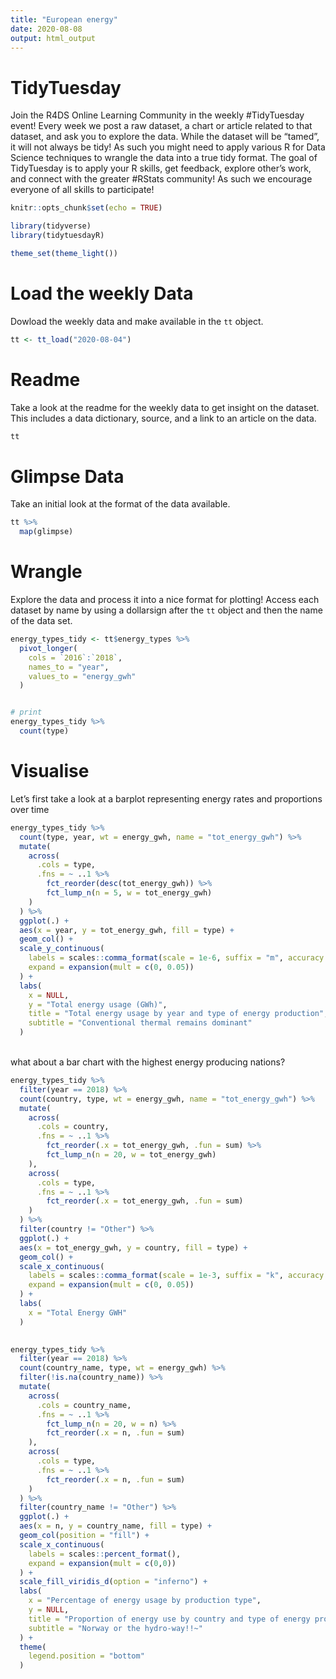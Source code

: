 ```yaml
---
title: "European energy"
date: 2020-08-08
output: html_output
---
```


# TidyTuesday

Join the R4DS Online Learning Community in the weekly #TidyTuesday event!
Every week we post a raw dataset, a chart or article related to that dataset, and ask you to explore the data.
While the dataset will be “tamed”, it will not always be tidy! As such you might need to apply various R for Data Science techniques to wrangle the data into a true tidy format.
The goal of TidyTuesday is to apply your R skills, get feedback, explore other’s work, and connect with the greater #RStats community!
As such we encourage everyone of all skills to participate!

```r

knitr::opts_chunk$set(echo = TRUE)

library(tidyverse)
library(tidytuesdayR)

theme_set(theme_light())

```

# Load the weekly Data

Dowload the weekly data and make available in the `tt` object.

```r

tt <- tt_load("2020-08-04")

```


# Readme

Take a look at the readme for the weekly data to get insight on the dataset.
This includes a data dictionary, source, and a link to an article on the data.

```r

tt

```


# Glimpse Data

Take an initial look at the format of the data available.

```r

tt %>% 
  map(glimpse)

```

# Wrangle

Explore the data and process it into a nice format for plotting! Access each dataset by name by using a dollarsign after the `tt` object and then the name of the data set.

```r

energy_types_tidy <- tt$energy_types %>% 
  pivot_longer(
    cols = `2016`:`2018`,
    names_to = "year",
    values_to = "energy_gwh"
  )


# print
energy_types_tidy %>% 
  count(type)

```


# Visualise

Let's first take a look at a barplot representing energy rates and proportions over time
```r
energy_types_tidy %>% 
  count(type, year, wt = energy_gwh, name = "tot_energy_gwh") %>% 
  mutate(
    across(
      .cols = type, 
      .fns = ~ ..1 %>% 
        fct_reorder(desc(tot_energy_gwh)) %>% 
        fct_lump_n(n = 5, w = tot_energy_gwh)
    )
  ) %>% 
  ggplot(.) +
  aes(x = year, y = tot_energy_gwh, fill = type) +
  geom_col() +
  scale_y_continuous(
    labels = scales::comma_format(scale = 1e-6, suffix = "m", accuracy = 0.1),
    expand = expansion(mult = c(0, 0.05))
  ) +
  labs(
    x = NULL,
    y = "Total energy usage (GWh)",
    title = "Total energy usage by year and type of energy production",
    subtitle = "Conventional thermal remains dominant"
  )
```



\
what about a bar chart with the highest energy producing nations?
```r
energy_types_tidy %>% 
  filter(year == 2018) %>% 
  count(country, type, wt = energy_gwh, name = "tot_energy_gwh") %>% 
  mutate(
    across(
      .cols = country,
      .fns = ~ ..1 %>% 
        fct_reorder(.x = tot_energy_gwh, .fun = sum) %>% 
        fct_lump_n(n = 20, w = tot_energy_gwh)
    ),
    across(
      .cols = type,
      .fns = ~ ..1 %>% 
        fct_reorder(.x = tot_energy_gwh, .fun = sum)
    )
  ) %>% 
  filter(country != "Other") %>% 
  ggplot(.) +
  aes(x = tot_energy_gwh, y = country, fill = type) +
  geom_col() +
  scale_x_continuous(
    labels = scales::comma_format(scale = 1e-3, suffix = "k", accuracy = 0.1),
    expand = expansion(mult = c(0, 0.05))
  ) +
  labs(
    x = "Total Energy GWH"
  )
  
```




```r
energy_types_tidy %>% 
  filter(year == 2018) %>% 
  count(country_name, type, wt = energy_gwh) %>% 
  filter(!is.na(country_name)) %>% 
  mutate(
    across(
      .cols = country_name,
      .fns = ~ ..1 %>% 
        fct_lump_n(n = 20, w = n) %>% 
        fct_reorder(.x = n, .fun = sum)
    ),
    across(
      .cols = type,
      .fns = ~ ..1 %>% 
        fct_reorder(.x = n, .fun = sum)
    )
  ) %>% 
  filter(country_name != "Other") %>% 
  ggplot(.) +
  aes(x = n, y = country_name, fill = type) +
  geom_col(position = "fill") +
  scale_x_continuous(
    labels = scales::percent_format(),
    expand = expansion(mult = c(0,0))
  ) +
  scale_fill_viridis_d(option = "inferno") +
  labs(
    x = "Percentage of energy usage by production type",
    y = NULL,
    title = "Proportion of energy use by country and type of energy production",
    subtitle = "Norway or the hydro-way!!~"
  ) +
  theme(
    legend.position = "bottom"
  )
```

